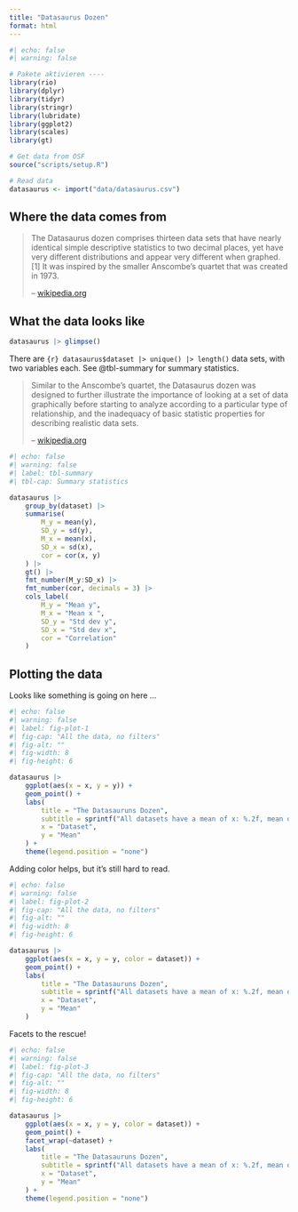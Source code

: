 ```yaml
---
title: "Datasaurus Dozen"
format: html
---
```


```r
#| echo: false
#| warning: false

# Pakete aktivieren ----
library(rio)
library(dplyr)
library(tidyr)
library(stringr)
library(lubridate)
library(ggplot2)
library(scales)
library(gt)

# Get data from OSF
source("scripts/setup.R")

# Read data
datasaurus <- import("data/datasaurus.csv")
```

## Where the data comes from

> The Datasaurus dozen comprises thirteen data sets that have nearly identical simple descriptive statistics to two decimal places, yet have very different distributions and appear very different when graphed.[1] It was inspired by the smaller Anscombe's quartet that was created in 1973.
>
> -- [wikipedia.org](https://en.wikipedia.org/wiki/Datasaurus_dozen)

## What the data looks like

```r
datasaurus |> glimpse()
```

There are `{r} datasaurus$dataset |> unique() |> length()` data sets, with two variables each. See @tbl-summary for summary statistics.

> Similar to the Anscombe's quartet, the Datasaurus dozen was designed to further illustrate the importance of looking at a set of data graphically before starting to analyze according to a particular type of relationship, and the inadequacy of basic statistic properties for describing realistic data sets.
> 
> -- [wikipedia.org](https://en.wikipedia.org/wiki/Datasaurus_dozen)

```r
#| echo: false
#| warning: false
#| label: tbl-summary
#| tbl-cap: Summary statistics

datasaurus |> 
    group_by(dataset) |> 
    summarise(
        M_y = mean(y),
        SD_y = sd(y),
        M_x = mean(x),
        SD_x = sd(x),
        cor = cor(x, y)
    ) |> 
    gt() |> 
    fmt_number(M_y:SD_x) |> 
    fmt_number(cor, decimals = 3) |> 
    cols_label(
        M_y = "Mean y",
        M_x = "Mean x ",
        SD_y = "Std dev y",
        SD_x = "Std dev x",
        cor = "Correlation"
    )
```

## Plotting the data 

Looks like something is going on here …

```r
#| echo: false
#| warning: false
#| label: fig-plot-1
#| fig-cap: "All the data, no filters"
#| fig-alt: ""
#| fig-width: 8
#| fig-height: 6

datasaurus |> 
    ggplot(aes(x = x, y = y)) +
    geom_point() +
    labs(
        title = "The Datasauruns Dozen",
        subtitle = sprintf("All datasets have a mean of x: %.2f, mean of y: %.2f, cor(x, y): %.2f", mean(datasaurus$x), mean(datasaurus$y), cor(datasaurus$x, datasaurus$y)),
        x = "Dataset",
        y = "Mean"
    ) +
    theme(legend.position = "none")
```

Adding color helps, but it's still hard to read.

```r
#| echo: false
#| warning: false
#| label: fig-plot-2
#| fig-cap: "All the data, no filters"
#| fig-alt: ""
#| fig-width: 8
#| fig-height: 6

datasaurus |> 
    ggplot(aes(x = x, y = y, color = dataset)) +
    geom_point() +
    labs(
        title = "The Datasauruns Dozen",
        subtitle = sprintf("All datasets have a mean of x: %.2f, mean of y: %.2f, cor(x, y): %.2f", mean(datasaurus$x), mean(datasaurus$y), cor(datasaurus$x, datasaurus$y)),
        x = "Dataset",
        y = "Mean"
    )
```

Facets to the rescue! 

```r
#| echo: false
#| warning: false
#| label: fig-plot-3
#| fig-cap: "All the data, no filters"
#| fig-alt: ""
#| fig-width: 8
#| fig-height: 6

datasaurus |> 
    ggplot(aes(x = x, y = y, color = dataset)) +
    geom_point() +
    facet_wrap(~dataset) +
    labs(
        title = "The Datasauruns Dozen",
        subtitle = sprintf("All datasets have a mean of x: %.2f, mean of y: %.2f, cor(x, y): %.2f", mean(datasaurus$x), mean(datasaurus$y), cor(datasaurus$x, datasaurus$y)),
        x = "Dataset",
        y = "Mean"
    ) +
    theme(legend.position = "none")
```